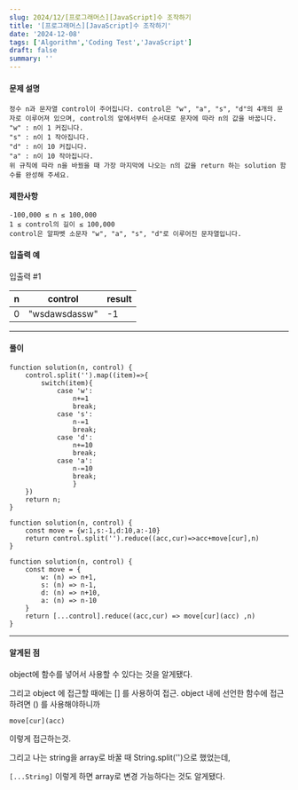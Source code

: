 ```yaml
---
slug: 2024/12/[프로그래머스][JavaScript]수 조작하기
title: '[프로그래머스][JavaScript]수 조작하기'
date: '2024-12-08'
tags: ['Algorithm','Coding Test','JavaScript']
draft: false
summary: ''
---
```

#### 문제 설명
    정수 n과 문자열 control이 주어집니다. control은 "w", "a", "s", "d"의 4개의 문자로 이루어져 있으며, control의 앞에서부터 순서대로 문자에 따라 n의 값을 바꿉니다.
    "w" : n이 1 커집니다.
    "s" : n이 1 작아집니다.
    "d" : n이 10 커집니다.
    "a" : n이 10 작아집니다.
    위 규칙에 따라 n을 바꿨을 때 가장 마지막에 나오는 n의 값을 return 하는 solution 함수를 완성해 주세요.
#### 제한사항
````
-100,000 ≤ n ≤ 100,000
1 ≤ control의 길이 ≤ 100,000
control은 알파벳 소문자 "w", "a", "s", "d"로 이루어진 문자열입니다.
````
#### 입출력 예
입출력 #1

|n	|control|	result|
|----|----|----|
|0|	"wsdawsdassw"	|-1|
---
#### 풀이
````
function solution(n, control) {
    control.split('').map((item)=>{
        switch(item){
            case 'w':
                n+=1
                break;
            case 's':
                n-=1
                break;
            case 'd':
                n+=10
                break;
            case 'a':
                n-=10
                break;
                }
    })
    return n;
}
````
````
function solution(n, control) {
    const move = {w:1,s:-1,d:10,a:-10}
    return control.split('').reduce((acc,cur)=>acc+move[cur],n)
}
````
````
function solution(n, control) {
    const move = {
        w: (n) => n+1,
        s: (n) => n-1,
        d: (n) => n+10,
        a: (n) => n-10
    }
    return [...control].reduce((acc,cur) => move[cur](acc) ,n)
}
````
---
#### 알게된 점
object에 함수를 넣어서 사용할 수 있다는 것을 알게됐다.

그리고 object 에 접근할 때에는 [] 를 사용하여 접근.
object 내에 선언한 함수에 접근하려면 () 를 사용해야하니까

`move[cur](acc)`

이렇게 접근하는것.

그리고 나는 string을 array로 바꿀 때 String.split('')으로 했었는데,

`[...String]` 이렇게 하면 array로 변경 가능하다는 것도 알게됐다.
